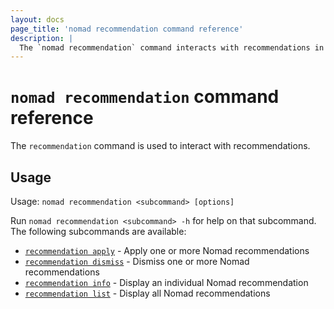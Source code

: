 ```yaml
---
layout: docs
page_title: 'nomad recommendation command reference'
description: |
  The `nomad recommendation` command interacts with recommendations in Nomad Enterprise. Display a specific recommendation or a list of recommendations. Apply or dismiss recommendations.
---
```


# `nomad recommendation` command reference

The `recommendation` command is used to interact with recommendations.

<EnterpriseAlert product="nomad"/>

## Usage

Usage: `nomad recommendation <subcommand> [options]`

Run `nomad recommendation <subcommand> -h` for help on that subcommand. The following
subcommands are available:

- [`recommendation apply`][recommendationapply] - Apply one or more Nomad recommendations
- [`recommendation dismiss`][recommendationdismiss] - Dismiss one or more Nomad recommendations
- [`recommendation info`][recommendationinfo] - Display an individual Nomad recommendation
- [`recommendation list`][recommendationlist] - Display all Nomad recommendations

[recommendationapply]: /nomad/docs/commands/recommendation/apply
[recommendationdismiss]: /nomad/docs/commands/recommendation/dismiss
[recommendationinfo]: /nomad/docs/commands/recommendation/info
[recommendationlist]: /nomad/docs/commands/recommendation/list
